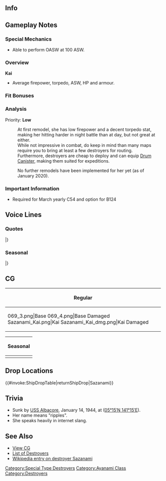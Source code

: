 ==Info==
{{KanmusuInfo|ID=069}}
{{KanmusuInfo|ID=069a}}

==Gameplay Notes==
===Special Mechanics===
* Able to perform OASW at 100 ASW.

===Overview===
'''Kai'''
* Average firepower, torpedo, ASW, HP and armour.  

===Fit Bonuses===
{{:{{BASEPAGENAME}}/Equipment Bonuses}}
{{clear}}

===Analysis===
Priority: '''Low'''

:At first remodel, she has low firepower and a decent torpedo stat, making her hitting harder in night battle than at day, but not great at either.
:While not impressive in combat, do keep in mind than many maps require you to bring at least a few destroyers for routing.
:Furthermore, destroyers are cheap to deploy and can equip [[Drum Canister]], making them suited for expeditions.

:No further remodels have been implemented for her yet (as of January 2020).

===Important Information===
* Required for March yearly C54 and option for B124

==Voice Lines==
===Quotes===
{{ShipquoteHeader}}
{{ShipquoteKai
|scenario = Introduction
|origin = 綾波型駆逐艦「漣」です、ご主人様。こう書いてさざなみと読みます。
|translation = I'm the Ayanami-class ship, Sazanami, Master<ref>She calls the admiral 'Goshujinsama' which means 'Master'.</ref>. Even though it's written like this, you pronounce it 'Sazanami'. <ref>Her name (漣) can aslo be read as 'Ren' or 'Ran' in on'yomi.</ref>
|audio = Sazanami-Introduction.ogg
}}
{{ShipquoteKai
|scenario = Library
|origin = 特型駆逐艦の19番目、綾波型でいうと、9番艦の漣だよ。
読みにくいって？貴方が字を知らないだけヨ。 南雲機動部隊が真珠湾でボコボコやってる時、 ミッドウェー島砲撃を敢行したよ。何気に凄くない？
|translation = I'm the 19th ship of the Special-class destroyers<ref>Since the Ayanami-class is technically an upgraded continuation of the Fubuki-class, Sazanami can also be counted as the 19th Fubuki-class destroyer.</ref> and 9th ship of the Ayanami-class, Sazanami.
My name is hard to read? You just don't know the character.
When the Nagumo Task Force was off beating up Pearl Harbour, I went to go shell Midway. Isn't that amazing?<ref>She and Ushio went to attack Midway at the start of the war, damaging the base with only one destroyer damaged.</ref>
|audio = Sazanami-Library.ogg
}}
{{ShipquoteKai
|scenario = Secretary 1
|origin = お帰りなさい！ご主人様♪
|translation = Welcome back! Master♪<ref>She's not modelled after an Akiba-maid but rather from the 3rd "M's melody" cafe in Osu, Nagoya</ref>
|audio = Sazanami-Secretary_1.ogg
}}
{{ShipquoteKai
|scenario = Secretary 2
|origin = ご主人様？
|translation = Master?
|audio = Sazanami-Secretary_2.ogg
}}
{{ShipquoteKai
|scenario = Secretary 3
|origin = ご主人様！調子に乗ると、ブッ飛ばしますよ♪
|translation = Master! I'll send you flying if you get too carried away♪
|audio = Sazanami-Secretary_3.ogg
}}
{{ShipquoteKai
|scenario = Secretary Idle
|kai = yes
|origin = ご主人様？漣、ちょっと暇かも…　構ってもいいよ～…って、(＃゜Д゜)無視かよ！
|translation = Master? I'm kind of free now... It's fine to pay attention to me~... Hey, (＃゜Д゜) you're ignoring me!?<ref>(＃゜Д゜) is an angry face.</ref>
|audio = SazanamiKai-Idle.ogg
}}
{{ShipquoteKai
|scenario = Secretary (Married)
|kai = yes
|origin = ご主人様、疲れたのにゃ？　あ、この語尾はダメ？　あぁ、そう…　なるほど、φ(.. )　メモメモ…
|translation = Are you tired Master-nya? Ah, don't use that tic? Ah, is that so... I see, φ(.. ) gotta note that...<ref>φ(.. ) is meant to signify someone writing.</ref>
|audio = SazanamiKai-Secretary Married.ogg
}}
{{ShipquoteKai
|scenario = Wedding
|origin = お帰りなさいませー、ご主人さまー…って、あれ？　提督、マジ顔って、あれ？　あれれ！？　…えぇ？
|translation = Welcome back Master... Hmm, oh? You've got a serious look on your face Admiral. Oh? Oh what!? ...Eeeh?
|audio = Sazanami-Wedding.ogg
}}
{{ShipquoteKai
|scenario = Player's Score
|origin = ご主人様、お手紙です♪請求書？
|translation = You've got mail Master♪ Is it a bill?
|audio = Sazanami-Looking_At_Scores.ogg
}}
{{ShipquoteKai
|scenario = Player's Score
|kai = yes
|origin = ご主人様、なんですか？…あ、情報を見る、と…　真面目～♪
|translation = What is it Master? ...Ah, you want to see the information... How dilligent~♪
|audio = SazanamiKai-Looking At Scores.ogg
}}
{{ShipquoteKai
|scenario = Joining the Fleet
|origin = 駆逐艦漣、出るっ！
|translation = Destroyer Sazanami, leaving!
|audio = Sazanami-Joining_A_Fleet.ogg
}}
{{ShipquoteKai
|scenario = Equipment 1
|origin = なかなかステキ、ありがと。<ref>Shared with supply before Kai.</ref>
|translation = This is pretty great, thanks.
|audio = Sazanami-Equipment_1.ogg
}}
{{ShipquoteKai
|scenario = Equipment 1
|kai = yes
|origin = なかなかいいかも、あざ～っす☆
|translation = I think this is pretty good, thanks~☆
|audio = SazanamiKai-Equipment 1.ogg
}}
{{ShipquoteKai
|scenario = Equipment 2
|origin = 漣、ちょっと感謝かも。ちょっとね
|translation = I'm a little grateful. Just a little.
|audio = Sazanami-Equipment_2.ogg
}}
{{ShipquoteKai
|scenario = Equipment 3
|origin = (・∀・)キタコレ！！<ref>Shared with Secretary Married before kai.</ref>
|translation = (・∀・) It's here!! <ref>KTKR - キタコレ 'It comes' from 2chan. Shorted version of '良い情報が来たよこれ' 'Good news is coming'. Similar in nature with 'It's happening!' in the western internet slang. (・∀・) an excited face.</ref>
|audio = Sazanami-Equipment_3.ogg
}}
{{ShipquoteKai
|scenario = Supply
|kai = yes
|origin = 補給( ・∀・)キタコレ！(ﾟдﾟ)ウマー！！
|translation = The resupply ( ・∀・) is here! (ﾟдﾟ) It's delicious!!<ref>(ﾟдﾟ) is a surprised face.</ref>
|audio = SazanamiKai-Supply.ogg
}}
{{ShipquoteKai
|scenario = Docking (Minor Damage)
|origin = メシウマ！
|translation = Tasty food!<ref>Again, 2chan slang - short for '他人の不幸で今日も飯がうまい' 'today's meal is tasty with the sadness of others'</ref>
|audio = Sazanami-Docking_Minor.ogg
}}
{{ShipquoteKai
|scenario = Docking (Major Damage)
|origin = あぁ～、今回も～やられてしまいましたが～…あっ、それは違うの？
|translation = Aah~, I've really done it this time~... Ah, that's wrong?<ref>A famous saying of Haru-Ichiban, a Japanese comedienne, where she's impersonating Antonio Inoki, a wrestling promoter.</ref>
|audio = Sazanami-Docking_Major.ogg
}}
{{ShipquoteKai
|scenario = Construction
|origin = (｀^ω^)ご主人様、新入りみたいよ？
|translation = (｀^ω^) Master, it looks like a newbie?
|audio = Sazanami-Construction.ogg
}}
{{ShipquoteKai
|scenario = Returning from Sortie
|origin = 艦隊のお早いお帰りですね
|translation = The fleet is home early right.
|audio = Sazanami-Returning_From_Sortie.ogg
}}
{{ShipquoteKai
|scenario = Returning from Sortie
|kai = yes
|origin = 艦隊のただいまです、ご主人様☆
|translation = The fleet is back Master.☆
|audio = SazanamiKai-Returning From Sortie.ogg
}}
{{ShipquoteKai
|scenario = Starting a Sortie
|origin = ほいさっさ～♪
|translation = Hoisa-sa-♪<ref>The sound one makes when hefting a palanaquin or mikoshi; from a nursery rhyme 'お猿のかごや', 'The Monkey's Basket'; there is no particular meaning to the words.</ref>
|audio = Sazanami-Starting_A_Sortie.ogg
}}
{{ShipquoteKai
|scenario = Starting a Sortie
|kai = yes
|origin = (＞∀＜)やるよ～！ほいさっさ～♪ 
|translation = (＞∀＜) Here I go~!Hoisa-sa-♪<ref>(＞∀＜) is a face indicating making an effort.</ref>
|audio = SazanamiKai-Starting A Sortie.ogg
}}
{{ShipquoteKai
|scenario = Starting a Battle
|origin = これが漣の本気なのです(｀・ω・´)
|translation = This is my true face (｀・ω・´)
|audio = Sazanami-Battle_Start.ogg
}}
{{ShipquoteKai
|scenario = Starting a Battle
|kai = yes
|origin = 漣もたまには真面目に、お仕事お仕事♪
|translation = Even I can be dilligient sometimes, let's get to work♪
|audio = SazanamiKai-Battle Start.ogg
}}
{{ShipquoteKai
|scenario = Attack
|origin = そこなのね
|translation = Over there
|audio = Sazanami-Attack.ogg
}}
{{ShipquoteKai
|scenario = Night Battle Attack 
|origin = 徹底的にやっちまうのね！
|translation = Let's wipe them all out!
|audio = Sazanami-Night_Attack.ogg
}}
{{ShipquoteKai
|scenario = Night Battle
|origin = 逃げられないよ、漣はしつこいから！
|translation = You can't escape, because I'm persistent!
|audio = Sazanami-Night_Battle.ogg
}}
{{ShipquoteKai
|scenario = MVP
|origin = いつもふざけてると思われがちですが、まあちょっと本気は凄いでしょ、ね？
|translation = Even though I'm always fooling around, when I get a little serious I'm amazing right?
|audio = Sazanami-MVP.ogg
}}
{{ShipquoteKai
|scenario = Minor Damage 1
|origin = (＞＜)はう~~
|translation = (＞＜) Ow~
|audio = Sazanami-Minor_Damage_1.ogg
}}
{{ShipquoteKai
|scenario = Minor Damage 2
|origin = (;＞Д＜)はにゃ～っ！
|translation = (;＞Д＜) Hngh-nya!
|audio = Sazanami-Minor_Damage_2.ogg
}}
{{ShipquoteKai
|scenario = Major Damage
|origin = うっっくぅ～、なんもいえねぇ～…
|translation = Guh... I've got nothing to say~<ref>From the 2008 Olympic gold medallist Kosuke Kitajima's interview; it became in vogue in 2008, but now is a bit outdated.</ref>
|audio = Sazanami-Major_Damage.ogg
}}
{{ShipquoteKai
|scenario = Sunk
|origin = 沈むぅ～...せめて最後は...本当のこと...
|translation = Sinking~... in the end at least this... is real...
|audio = Sazanami-Sunk.ogg
}}
|} <references/>

{{clear}}

===Seasonal===
{{SeasonalHeaderOld}}
{{SeasonalQuote
|scenario = [[Seasonal/Christmas_2014|Christmas 2014]]
|origin =クリスマス、( ・∀・)キタコレ！ケーキ(ﾟдﾟ)ウマー！！
|translation =	Christmas is here! The cake is yummy!!
|audio = Sazanami_Christmas_2015_Sec1.ogg
|notes =
}}
{{SeasonalQuote
|scenario = [[Seasonal/New_Year_2015|New Year 2015]]
|origin =新年キタコレ！！・・・あー、今年も一年歳を取ってしまいましたがー・・・
|translation =	It’s the New Year!! … Ah, but I’ll be another year older…
|audio = Sazanami_New_Years_Day_2016.ogg
|notes = 
}}
{{SeasonalQuote
|scenario = [[Seasonal/Valentine%27s_Day_2015|Valentine’s Day 2015]]
|origin = バレンタイン( ・∀・)キタコレ！　仕方ない…ご主人様にもチョコレート、はい❤
|translation =	Valentine’s is here! Well then… here are some chocolates for you, Master ❤
|audio =Sazanami _Valentine_Sec1.ogg
|notes = 
}}
{{SeasonalQuote
|scenario = [[Seasonal/Early_Summer_Season_Update|Early Summer 2015]]
|origin = 夏キタコレ！！まだ早いって？いいのいいの♪ 早いくらいがいいんだって！うふっ♪
|translation =	Summer is here!! Too soon? Fine, fine♪ It’s better to be early! Ufu~♪
|audio = Sazanami_Early_Summer_HQ_1.ogg
|notes =Secretary 1
}}
{{SeasonalQuote
|scenario = [[Seasonal/Early_Summer_Season_Update|Early Summer 2015]]
|origin = えっ、漣のこの水着、いいっしょいいっしょ♪フフー♪もっと見てもいいよん♪
|translation =	Eh, isn’t my swimsuit great♪? Fufu~♪ You can keep looking if you want♪
|audio = Sazanami_Early_Summer_HQ_3.ogg
|notes =Secretary 3
}}
{{SeasonalQuote
|scenario = [[Seasonal/Early_Summer_Season_Update|Early Summer 2015]]
|origin = あぁ、もうっ！せっかくの水着が台無しじゃん！萎え～……漣はお風呂入ってくるからっ！
|translation =	Ah, jeez! They ruined my precious swimsuit! I quit… I’m going to take a bath!
|audio = Sazanami_Early_Summer_Med_Dmg_Docking.ogg
|notes =Docking (Major). “萎え” is slang for “Ragequitting”.
}}
{{SeasonalQuote
|scenario = [[Seasonal/Mid_Summer_Season_Update|Midsummer 2015]]
|origin = 夏本番キタコレ！水着だヽノわっしょい! …でぇ!? ご主人様も早く水着に着替えるべし!
|translation =	The height of summer is here!  Bring out the swimsuits! …So!? Hurry up and change into your swimsuit too, Master!
|audio = Sazanami_Mid_Summer.ogg
|notes =
}}
{{SeasonalQuote
|scenario = [[Seasonal/Early_Autumn_2015_Seasonal_Update|Early Autumn 2015]]
|origin = はぁー、秋か。なんか微妙にテンションさがるわ。ご主人様、漣の肩揉んでぇ？
|translation =	*sigh* It’s autumn. My motivation has dropped somehow. Can you massage my shoulders, Master?
|audio = Sazanami_Early_Autumn2015.ogg
|notes =
}}
{{SeasonalQuote
|scenario = [[Seasonal/End_of_Year_2015|End of Year 2015]]
|origin = えぇ、今年も年末になってしまいましたが…まぁ、仕方ない！ご主人様、も掃除、掃除っと！
|translation =	Eh, it’s the end of the year already… Oh well, I got no choice! You help with the spring cleaning too, Master!
|audio = Sazanami_Year_End_2015_Sec1.ogg
|notes = 
}}
{{SeasonalQuote
|scenario = [[Seasonal/Setsubun_2016|Setsubun 2016]]
|origin = 節分(・∀・)ktkr!ご主人様、豆投げますよー⊂( ･∀･) 彡≡・って、あーん❤どう？(๑˃̵ᴗ˂̵)ウマウマ？
|translation =	Setsubun is here(・∀・)! I’m going to throw some beans, Master⊂( ･∀･) 彡≡・There, “aah” ❤How’s that? (๑˃̵ᴗ˂̵) Delicious?
|audio = Sazanami_Setsubun_2016_Sec1.ogg
|notes = 
}}
{{SeasonalQuote
|scenario = [[Seasonal/White_Day_2016|White Day 2016]]
|origin = ご主人様、早く―！ほら、早く―！！えぇ？何のことって？チョコのお返しですぞ！
|translation =	Hurry up, Master! Come on, hurry up!! Eh? With what? With my return gift!
|audio = Sazanami_White_Day_2016.ogg
|notes = 
}}
{{SeasonalQuote
|scenario = [[Seasonal/Coming_of_Spring_2016|Spring 2016]]
|origin = ご主人様、春、春ですぞぉ！お花見に行こうよ、お花見に！七駆のみんなでさぁ！
|translation =	It’s spring now, Master! Let’s all go cherry blossom viewing! With everyone in DesDiv7!
|audio = Sazanami_Spring_2016_Sec1.mp3
|notes = 
}}
{{SeasonalQuote
|scenario = [[Seasonal/Third_Anniversary|3rd Anniversary]]
|origin = 三周年、(ﾟ∀ﾟ)ｷﾀｺﾚ！！あぁ、漣たちもついに四年目に突入だなんてしまいましたかって。えへぇ(´∀｀*)！
|translation =	The 3rd Anniversary is here!! Ah, we’re finally entering our fourth year. Ehe~!
|audio = Sazanami_3rd_Anniversary_Sec1.mp3
|notes = 
}}
{{SeasonalQuote
|scenario = [[Seasonal/Rainy_Season_2016|Rainy Season 2016]]
|origin = てるてる坊主？あぁ、つくってあるって。ほら！ご主人様と漣だお！
|translation =	Teruteru bouzu? Ah, I made some. Look! One for you and one for me, Master!
|audio = Sazanami_Rainy_Season_2016_Sec1.mp3
|notes = 
}}
{{SeasonalQuote
|scenario = [[Seasonal/Fourth_Anniversary|4th Anniversary]]
|origin = 四周年キタコレ！あぁ、漣たちもついに五年目に突入となってしまいましたがぁ。えへへへぇ。
|translation =	The 4th Anniversary is here! Aaah, we’ll charge headlong into our 5th year. Ehehehe~
|audio = Sazanami_4th_Anniversary_Sec1_2017.mp3
|notes = 
}}
{{SeasonalQuote
|scenario = [[Seasonal/Saury_2017|Saury Festival 2017]]
|origin = 秋刀魚の季節(・∀・)キタコレ！！さあ、漣たちも張り切って漁に出発ですぞ！光り物たくさん、持って持って！
|translation =	The season for saury is here! Now, let’s eagerly head out to fish! We’ll take lots and lots of bright lights!
|audio = Sazanami_Sec1_Saury_2017.mp3
|notes = 
}}
{{SeasonalQuote
|scenario = [[Seasonal/Late_Autumn_2017|Late Autumn 2017]]
|origin = あぁ、また寒い季節が来てしまえましたが…しかし！おこたぬくぬくぅ。この芭蕉は譲れねい！
|translation =	Ah, the cold season has come again… BUT! The kotatsu is so comfy. I won’t give this spot up!
|audio = Sazanami_Late_Autumn_2017_Sec1.mp3
|notes = 
}}
{{SeasonalQuote
|scenario = [[Seasonal/Saury_2018|Saury 2018]]
|origin = 秋刀魚の季節キタコレ！！どんなも張り切ってるね。
|translation =	The season of saury is here!! Everyone is working hard.
|audio = Sazanami_Sec1_Saury_2018.mp3
|notes = 
}}
{{SeasonalQuote
|scenario = [[Seasonal/Late_Autumn_2018|Late Autumn 2018]]
|origin = あいよっ、秋刀魚と季節の野菜串に、秋刀魚蒲焼缶詰風、お待ち！
|translation =	Okay! Seasonal vegetable skewers and canned saury kabayaki, order up!
|audio = Sazanami_Late_Autumn_2018_Sec2.mp3
|notes = Secretary 2
}}
{{SeasonalQuote
|scenario = [[Seasonal/Late_Autumn_2018|Late Autumn 2018]]
|origin = ご主人様、この漣の格好はどうよ？ふふんー。あんまり見つめると、ぶっ飛ばすぞ！
|translation =	How do I look, Master? Fufun. If you stare too much, you'll be blown away!
|audio = Sazanami_Late_Autumn_2018_Sec3.mp3
|notes = Secretary 3
}}
{{SeasonalQuote
|scenario = [[Seasonal/Rainy_Season_2020|Rainy Season 2020]]
|origin = ご主人さま、今日は特別。特別ですぞ！
|translation =	Master, today is special. It's real special!
|audio = Sazanami_Rainy_Season_2020_Secretary_1.mp3
|notes = 
}}
{{SeasonalQuote
|scenario = [[Seasonal/Hinamatsuri_2021|Hinamatsuri 2021]]
|origin =ボノボノ、改ニキタコレ！やりますな。 
|translation =	Bono-bono's 2nd remodel is heeeere! Way to go. 
|audio = Sazanami_Hinamatsuri_2021_Secretary_2.mp3
|notes = Secretary 2
}}
|}<references/>

{{clear}}

==CG==
{| class="mw-collapsible mw-collapsed wikitable" style="width: 100%;"
!Regular
|-
|<gallery>
069_3.png|Base
069_4.png|Base Damaged
Sazanami_Kai.png|Kai
Sazanami_Kai_dmg.png|Kai Damaged
</gallery>
|}

{| class="mw-collapsible mw-collapsed wikitable" style="width: 100%;"
!Seasonal
|-
|<gallery>
232_xmas_1.png|[[Seasonal/Christmas_2014|Christmas 2014]]
232_xmas_2.png|[[Seasonal/Christmas_2014|Christmas 2014 Damaged]]
69_Sazanami_Early_Summer.png|[[Seasonal/Early_Summer_Season_Update|Early Summer 2015]]
69_Sazanami_Early_Summer dmg.png|[[Seasonal/Early_Summer_Season_Update|Early Summer 2015 Damaged]]
Sazanami_Kai_Christmas_2015.png|[[Seasonal/Christmas_2015|Kai Christmas 2015]]
Sazanami_Kai_Christmas_2015_dmg.png|[[Seasonal/Christmas_2015|Kai Christmas 2015 Damaged]]
Kanmusu_069_Rainy_2017.png|[[Seasonal/Rainy_Season_2017|Rainy Season 2017]]
Kanmusu_069_Rainy_2017_dmg.png|[[Seasonal/Rainy_Season_2017|Rainy Season 2017 Damaged]]
KanMusu069Saury2018.png|[[Seasonal/Late_Autumn_2018|Late Autumn 2018]]
KanMusu069Saury2018Dmg.png||[[Seasonal/Late_Autumn_2018|Late Autumn 2018 Damaged]]
94_Ship_Full_Sazanami Rainy Season 2020.png|[[Seasonal/Rainy_Season_2020|Rainy Season 2020]]
94_Ship_Full_Sazanami Rainy Season 2020_Damaged.png|[[Seasonal/Rainy_Season_2020|Rainy Season 2020 Damaged]]
Sazanami Full 8th Anniversary.png|[[Seasonal/Eighth_Anniversary|8th Anniversary]]
Sazanami Full 8th Anniversary Damaged.png|[[Seasonal/Eighth_Anniversary|8th Anniversary Damaged]]
</gallery>
|}

==Drop Locations==
{{#invoke:ShipDropTable|returnShipDrop|Sazanami}}

==Trivia==
*Sunk by [http://en.wikipedia.org/wiki/USS_Albacore_%28SS-218%29 USS Albacore], January 14, 1944, at ([http://tools.wmflabs.org/geohack/geohack.php?pagename=Japanese_destroyer_Sazanami_%281931%29&params=05_15_N_141_15_E_scale:10000000 05°15′N 141°15′E]).
*Her name means "ripples".
*She speaks heavily in internet slang.

==See Also==
*[[{{PAGENAMEE}}/Gallery|View {{PAGENAME}} CG]]
*[[EliteDD|List of Destroyers]]
*[[wikipedia:Japanese_destroyer_Sazanami_(1931)|Wikipedia entry on destroyer Sazanami]]
 {{shiplist}}
[[Category:Special Type Destroyers]]
[[Category:Ayanami Class]]
[[Category:Destroyers]]